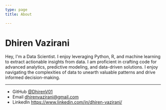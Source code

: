 ```yaml
---
type: page
title: About

---
```


# Dhiren Vazirani

Hey, I'm a Data Scientist. I enjoy leveraging Python, R, and machine learning to extract actionable insights from data. I am proficient in crafting code for advanced analytics, predictive modeling, and data-driven solutions. I enjoy navigating the complexities of data to unearth valuable patterns and drive informed decision-making.


---

- GitHub [@DhirenV01](https://github.com/DhirenV01)
- Email dhirenvazirani@gmail.com
- LinkedIn https://www.linkedin.com/in/dhiren-vazirani/

